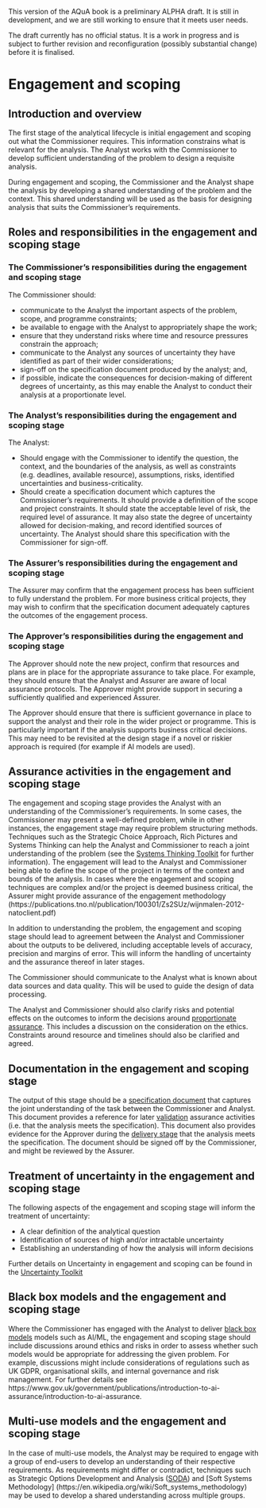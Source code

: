 ::: {.callout-important}
This version of the AQuA book is a preliminary ALPHA draft.  It is still in development, and we are still working to ensure that it meets user needs. 

The draft currently has no official status. It is a work in progress and is subject to further revision and reconfiguration (possibly substantial change) before it is finalised. 
:::

# Engagement and scoping



## Introduction and overview


The first stage of the analytical lifecycle is initial engagement and scoping out what the Commissioner requires. This information constrains what is relevant for the analysis.  The Analyst works with the  Commissioner to develop sufficient understanding of the problem to design a requisite analysis.

During engagement and scoping, the Commissioner and the Analyst shape the analysis by developing a shared understanding of the problem and the context. This shared understanding will be used as the basis for designing analysis that suits the Commissioner’s requirements.

## Roles and responsibilities in the engagement and scoping stage




### The Commissioner's responsibilities during the engagement and scoping stage

The Commissioner should:

*  communicate to the Analyst the important aspects of the problem, scope, and programme constraints;    
*  be available to engage with the Analyst to appropriately shape the work;
*  ensure that they understand risks where time and resource pressures constrain the approach; 
*  communicate to the Analyst any sources of uncertainty they have identified as part of their wider considerations; 
*  sign-off on the specification document produced by the analyst; and, 
*  if possible, indicate the consequences for decision-making of different degrees of uncertainty, as this may enable the Analyst to conduct their analysis at a proportionate level.   


### The Analyst's responsibilities during the engagement and scoping stage

The Analyst:

* Should engage with the Commissioner to identify the question, the context, and the boundaries of the analysis, as well as constraints (e.g. deadlines, available resource), assumptions, risks, identified uncertainties and business-criticality. 
* Should create a specification document which captures the Commissioner's requirements. It should provide a definition of the scope and project constraints. It should state the acceptable level of risk, the required level of assurance. It may also state the degree of uncertainty allowed for decision-making, and record identified sources of uncertainty. The Analyst should share this specification with the Commissioner for sign-off.

### The Assurer's responsibilities during the engagement and scoping stage

The Assurer may confirm that the engagement process has been sufficient to fully understand the problem. For more business critical projects, they may wish to confirm that the specification document adequately captures the outcomes of the engagement process.

### The Approver's responsibilities during the engagement and scoping stage

The Approver should note the new project, confirm that resources and plans are in place for the appropriate assurance to take place. For example, they should ensure that the Analyst and Assurer are aware of local assurance protocols. The Approver might provide support in securing a sufficiently qualified and experienced Assurer.  

The Approver should ensure that there is sufficient governance in place to support the analyst and their role in the wider project or programme. This is particularly important if the analysis supports business critical decisions. This  may need to be revisited at the design stage if a novel or riskier approach is required (for example if AI models are used).

## Assurance activities in the engagement and scoping stage

The engagement and scoping stage provides the Analyst with an understanding of the Commissioner's requirements. In some cases, the Commissioner may present a well-defined problem, while in other instances, the engagement stage may require problem structuring methods. Techniques such as the Strategic Choice Approach, Rich Pictures and Systems Thinking can help the Analyst and Commissioner to reach a joint understanding of the problem (see the [Systems Thinking Toolkit](https://www.gov.uk/government/publications/systems-thinking-for-civil-servants/toolkit) for further information). The engagement will lead to the Analyst and Commissioner being able to define the scope of the project in terms of the context and bounds of the analysis. In cases where the engagement and scoping techniques are complex and/or the project is deemed business critical, the Assurer might provide assurance of the engagement methodology (https://publications.tno.nl/publication/100301/Zs2SUz/wijnmalen-2012-natoclient.pdf)

In addition to understanding the problem, the engagement and scoping stage should lead to agreement between the Analyst and Commissioner about the outputs to be delivered, including acceptable levels of accuracy, precision and margins of error. This will inform the handling of uncertainty and the assurance thereof in later stages.

The Commissioner should communicate to the Analyst what is known about data sources and data quality. This will be used to guide the design of data processing.

The Analyst and Commissioner should also clarify risks and potential effects on the outcomes to inform the decisions around [proportionate assurance](proportionality.qmd). This includes a discussion on the consideration on the ethics. Constraints around resource and timelines should also be clarified and agreed. 

## Documentation in the engagement and scoping stage

The output of this stage should be a [specification document](definitions_and_key_concepts.html#specification-documentation) that captures the joint understanding of the task between the Commissioner and Analyst. This document provides a reference for later [validation](definitions_and_key_concepts.html#validation) assurance activities (i.e. that the analysis meets the specification). This document also provides evidence for the Approver during the [delivery stage](delivery_and_communication.html) that the analysis meets the specification. The document should be signed off by the Commissioner, and might be reviewed by the Assurer.

## Treatment of uncertainty in the engagement and scoping stage

The following aspects of the engagement and scoping stage will inform the treatment of uncertainty:

* A clear definition of the analytical question
* Identification of sources of high and/or intractable uncertainty
* Establishing an understanding of how the analysis will inform decisions

Further details on Uncertainty in engagement and scoping can be found in the [Uncertainty Toolkit](https://analystsuncertaintytoolkit.github.io/UncertaintyWeb/chapter_2.html#Jointly_agreeing_how_uncertainty_should_be_used)

## Black box models and the engagement and scoping stage

Where the Commissioner has engaged with the Analyst to deliver [black box models](definitions_and_key_concepts.html#black-box-models) models such as AI/ML, the engagement and scoping stage should include discussions around ethics and risks in order to assess whether such models would be appropriate for addressing the given problem. For example, discussions might include considerations of regulations such as UK GDPR, organisational skills, and internal governance and risk management. For further details see https://www.gov.uk/government/publications/introduction-to-ai-assurance/introduction-to-ai-assurance.

## Multi-use models and the engagement and scoping stage


In the case of multi-use models, the Analyst may be required to engage with a group of end-users to develop an understanding of their respective requirements. As requirements might differ or contradict, techniques such as Strategic Options Development and Analysis ([SODA](https://www.ru.nl/publish/pages/938444/soda_-_the_principles.pdf)) and [Soft Systems Methodology] (https://en.wikipedia.org/wiki/Soft_systems_methodology) may be used to develop a shared understanding across multiple groups.

